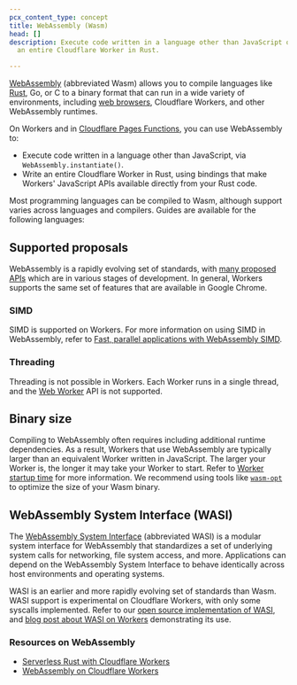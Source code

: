 ```yaml
---
pcx_content_type: concept
title: WebAssembly (Wasm)
head: []
description: Execute code written in a language other than JavaScript or write
  an entire Cloudflare Worker in Rust.

---
```



[WebAssembly](https://webassembly.org/) (abbreviated Wasm) allows you to compile languages like [Rust](/workers/languages/rust/), Go, or C to a binary format that can run in a wide variety of environments, including [web browsers](https://developer.mozilla.org/en-US/docs/WebAssembly#browser_compatibility), Cloudflare Workers, and other WebAssembly runtimes.

On Workers and in [Cloudflare Pages Functions](https://blog.cloudflare.com/pages-functions-with-webassembly/), you can use WebAssembly to:

* Execute code written in a language other than JavaScript, via `WebAssembly.instantiate()`.
* Write an entire Cloudflare Worker in Rust, using bindings that make Workers' JavaScript APIs available directly from your Rust code.

Most programming languages can be compiled to Wasm, although support varies across languages and compilers. Guides are available for the following languages:

<DirectoryListing />

## Supported proposals

WebAssembly is a rapidly evolving set of standards, with [many proposed APIs](https://webassembly.org/roadmap/) which are in various stages of development. In general, Workers supports the same set of features that are available in Google Chrome.

### SIMD

SIMD is supported on Workers. For more information on using SIMD in WebAssembly, refer to [Fast, parallel applications with WebAssembly SIMD](https://v8.dev/features/simd).

### Threading

Threading is not possible in Workers. Each Worker runs in a single thread, and the [Web Worker](https://developer.mozilla.org/en-US/docs/Web/API/Web_Workers_API) API is not supported.

## Binary size

Compiling to WebAssembly often requires including additional runtime dependencies. As a result, Workers that use WebAssembly are typically larger than an equivalent Worker written in JavaScript. The larger your Worker is, the longer it may take your Worker to start. Refer to [Worker startup time](https://developers.cloudflare.com/workers/platform/limits/#worker-startup-time) for more information. We recommend using tools like [`wasm-opt`](https://github.com/brson/wasm-opt-rs) to optimize the size of your Wasm binary.

## WebAssembly System Interface (WASI)

The [WebAssembly System Interface](https://wasi.dev/) (abbreviated WASI) is a modular system interface for WebAssembly that standardizes a set of underlying system calls for networking, file system access, and more. Applications can depend on the WebAssembly System Interface to behave identically across host environments and operating systems.

WASI is an earlier and more rapidly evolving set of standards than Wasm. WASI support is experimental on Cloudflare Workers, with only some syscalls implemented. Refer to our [open source implementation of WASI](https://github.com/cloudflare/workers-wasi), and [blog post about WASI on Workers](https://blog.cloudflare.com/announcing-wasi-on-workers/) demonstrating its use.

### Resources on WebAssembly

* [Serverless Rust with Cloudflare Workers](https://blog.cloudflare.com/cloudflare-workers-as-a-serverless-rust-platform/)
* [WebAssembly on Cloudflare Workers](https://blog.cloudflare.com/webassembly-on-cloudflare-workers/)
